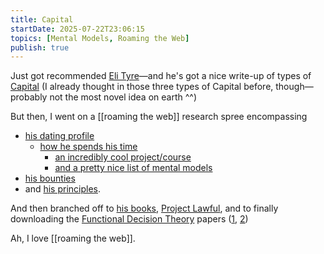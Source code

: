```yaml
---
title: Capital
startDate: 2025-07-22T23:06:15
topics: [Mental Models, Roaming the Web]
publish: true
---
```


Just got recommended [Eli Tyre](https://elityre.com/)—and he's got a nice write-up of types of [Capital](https://musingsandroughdrafts.com/2025/07/14/reflections-three-categories-of-capital/) (I already thought in those three types of Capital before, though—probably not the most novel idea on earth ^^)

But then, I went on a [[roaming the web]] research spree encompassing
- [his dating profile](https://elityre.com/date.html)
  - [how he spends his time](https://docs.google.com/document/d/1fyXcXT8yKdkxSxdkc1G4709NFBtfC6WVZym5rdbcS_s/edit?tab=t.0)
    - [an incredibly cool project/course](https://www.nand2tetris.org/)
    - [and a pretty nice list of mental models](https://docs.google.com/document/d/1xIgHMxmuMjk45FQk_C-pcODLP73eVnms8-zLNnHrvEM/edit?tab=t.0)
- [his bounties](https://elityre.com/bounties.html)
- and [his principles](https://elityre.com/principles.html).

And then branched off to [his books](https://elityre.com/books.html), [Project Lawful](https://www.lesswrong.com/posts/SA9hDewwsYgnuscae/projectlawful-com-eliezer-s-latest-story-past-1m-words), and to finally downloading the [Functional Decision Theory](https://www.lesswrong.com/w/functional-decision-theory) papers ([1](https://intelligence.org/2017/10/22/fdt/), [2](https://intelligence.org/2017/03/18/new-paper-cheating-death-in-damascus/))

Ah, I love [[roaming the web]].
